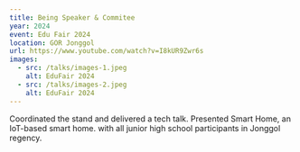 ```yaml
---
title: Being Speaker & Commitee
year: 2024
event: Edu Fair 2024
location: GOR Jonggol
url: https://www.youtube.com/watch?v=I8kUR9Zwr6s
images:
  - src: /talks/images-1.jpeg
    alt: EduFair 2024
  - src: /talks/images-2.jpeg
    alt: EduFair 2024
---
```


Coordinated the stand and delivered a tech talk. Presented Smart Home, an IoT-based smart home. with all junior high school participants in Jonggol regency.